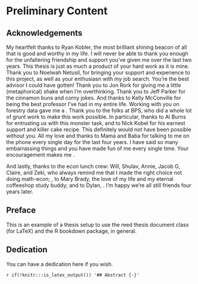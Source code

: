 # Preliminary Content {-}

## Acknowledgements {-}

My heartfelt thanks to Ryan Kobler, the most brilliant shining beacon of all that is good and worthy in my life. I will never be able to thank you enough for the unfaltering friendship and support you’ve given me over the last two years. This thesis is just as much a product of your hard work as it is mine. \par

Thank you to Noelwah Netusil, for bringing your support and experience to this project, as well as your enthusiasn with my job search. You’re the best advisor I could have gotten! Thank you to Jon Rork for giving me a little (metaphorical) shake when I’m overthinking. Thank you to Jeff Parker for the cinnamon buns and corny jokes. And thanks to Kelly McConville for being the best professor I’ve had in my entire life. Working with you on forestry data gave me a <!-- gave me a what-->. \par

Thank you to the folks at BPS, who did a whole lot of grunt work to make this work possible. In particular, thanks to Al Burns for entrusting us with this monster task, and to Nick Kobel for his earnest support and killer cake recipe. This definitely would not have been possible without you. \par

All my love and thanks to Mama and Baba for talking to me on the phone every single day for the last four years. I have said so many embarrassing things and you have made fun of me every single time. Your encouragement makes me <!-- emotional-->. \par

And lastly, thanks to the econ lunch crew: Will, Shulav, Annie, Jacob G, Claire, and Zeki, who always remind me that I made the right choice not doing math-econ; <!--to Gerry, for emotional support-->, to Mary Brady, the love of my life and my eternal coffeeshop study buddy; and to Dylan, <!--for enchiladas-->. I’m happy we’re all still friends four years later. 

## Preface {-}

This is an example of a thesis setup to use the reed thesis document class
(for LaTeX) and the R bookdown package, in general.

## Dedication {-}

You can have a dedication here if you wish. 

`r if(!knitr:::is_latex_output()) '## Abstract {-}'`

